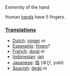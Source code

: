 Extremity of the hand

Human [[hand]]s have 5 fingers.

===[[Translation]]s===

*[[Dutch]]: [[vinger]] ''m''
*[[Esperanto]]: [[fingro]]?
*[[French]]: [[doigt]] ''m''
*[[Indonesian]]: [[jari]]
*[[Japanese]]: [[指]] (ゆび, yubi)
*[[Spanish]]: [[dedo]] ''m''